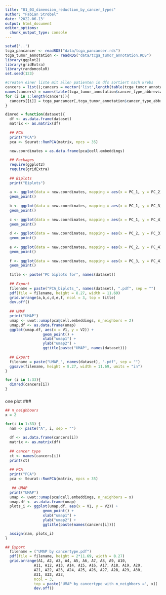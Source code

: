 ```yaml
---
title: "01_03_dimension_reduction_by_cancer_types"
author: "Fabian Strobel"
date: '2022-06-13'
output: html_document
editor_options: 
  chunk_output_type: console
---
```


```r
setwd('..')
tcga_pancancer <- readRDS("data/tcga_pancancer.rds")
tcga_tumor_annotation <- readRDS("data/tcga_tumor_annotation.RDS")
library(ggplot2)
library(gridExtra)
library(randomcoloR)
set.seed(123)
```

```r
#createn einer liste mit allen patienten in dfs sortiert nach krebs
cancers = list();cancers = vector('list',length(table(tcga_tumor_annotation$cancer_type_abbreviation)))
names(cancers) = names(table(tcga_tumor_annotation$cancer_type_abbreviation))
for (i in 1:length(cancers)){
  cancers[[i]] = tcga_pancancer[,tcga_tumor_annotation$cancer_type_abbreviation == names(cancers)[i]]
}
```

```r
dimred = function(dataset){
  df <- as.data.frame(dataset)
  matrix <- as.matrix(df)
  
  ## PCA
  print("PCA")
  pca <- Seurat::RunPCA(matrix, npcs = 35)
  
  new.coordinates = as.data.frame(pca@cell.embeddings)

  ## Packages
  require(ggplot2)
  require(gridExtra)
  
  ## Biplots
  print("Biplots")
  
  a <- ggplot(data = new.coordinates, mapping = aes(x = PC_1, y = PC_2)) +
  geom_point()
  
  b <- ggplot(data = new.coordinates, mapping = aes(x = PC_1, y = PC_3)) +
  geom_point()
  
  c <- ggplot(data = new.coordinates, mapping = aes(x = PC_1, y = PC_4)) +
  geom_point()
  
  d <- ggplot(data = new.coordinates, mapping = aes(x = PC_2, y = PC_3)) +
  geom_point()
          
  e <- ggplot(data = new.coordinates, mapping = aes(x = PC_2, y = PC_4)) +
  geom_point()
  
  f <- ggplot(data = new.coordinates, mapping = aes(x = PC_3, y = PC_4)) +
  geom_point()
  
  title <- paste("PC biplots for", names(dataset))
  
  ## Export
  filename = paste("PCA_biplots_", names(dataset), ".pdf", sep = "")
  pdf(file = filename, height = 8.27, width = 11.69)
  grid.arrange(a,b,c,d,e,f, ncol = 3, top = title)
  dev.off()
  
  ## UMAP
  print("UMAP")
  umap <- uwot::umap(pca@cell.embeddings, n_neighbors = 2)
  umap.df <- as.data.frame(umap)
  ggplot(umap.df, aes(x = V1, y = V2)) + 
                 geom_point() +
                 xlab("umap1") +
                 ylab("umap2") +
                 ggtitle(paste("UMAP", names(dataset)))
  
  ## Export
  filename = paste("UMAP_", names(dataset), ".pdf", sep = "")
  ggsave(filename, height = 8.27, width = 11.69, units = "in")
}
```

```r
for (i in 1:33){
  dimred(cancers[i])
}
```

###
one plot
###
```r
## n_neighbours
x = 2

for(i in 1:33) { 
  nam <- paste("A", i, sep = "")
  
  df <- as.data.frame(cancers[i])
  matrix <- as.matrix(df)
  
  ## cancer type
  ct <- names(cancers[i])
  print(ct)
  
  ## PCA
  print("PCA")
  pca <- Seurat::RunPCA(matrix, npcs = 35)
  
   ## UMAP
  print("UMAP")
  umap <- uwot::umap(pca@cell.embeddings, n_neighbors = x)
  umap.df <- as.data.frame(umap)
  plots_i <- ggplot(umap.df, aes(x = V1, y = V2)) + 
                 geom_point() +
                 xlab("umap1") +
                 ylab("umap2") +
                 ggtitle(paste(names(cancers[i])))

  assign(nam, plots_i)
}

## Export
  filename = ("UMAP by cancertype.pdf")
  pdf(file = filename, height = 2*11.69, width = 8.27)
  grid.arrange(A1, A2, A3, A4, A5, A6, A7, A8, A9, A10,
             A11, A12, A13, A14, A15, A16, A17, A18, A19, A20,
             A21, A22, A23, A24, A25, A26, A27, A28, A29, A30,
             A31, A32, A33, 
             ncol = 3, 
             top = paste("UMAP by cancertype with n_neighbors =", x))
             dev.off()
```

